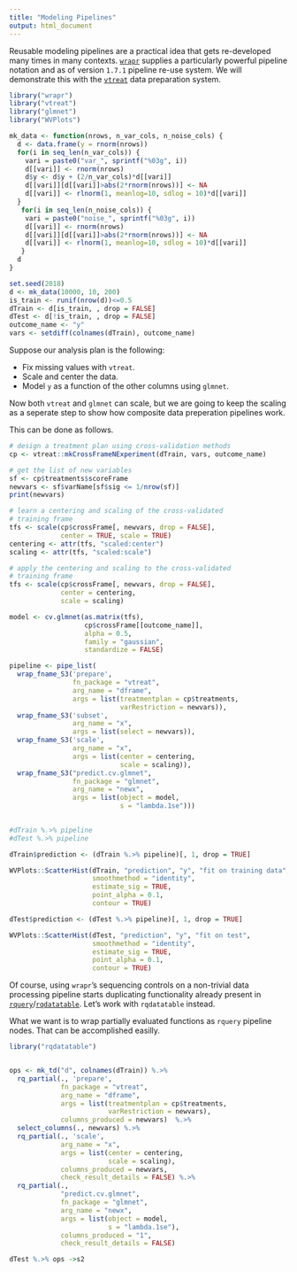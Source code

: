 ```yaml
---
title: "Modeling Pipelines"
output: html_document
---
```


Reusable modeling pipelines are a practical idea that gets re-developed many times in many contexts.  [`wrapr`](https://github.com/WinVector/wrapr)  supplies a particularly powerful pipeline notation and as of version `1.7.1` pipeline re-use system.  We will demonstrate this with the [`vtreat`](https://github.com/WinVector/vtreat) data preparation system.

```r
library("wrapr")
library("vtreat")
library("glmnet")
library("WVPlots")

mk_data <- function(nrows, n_var_cols, n_noise_cols) {
  d <- data.frame(y = rnorm(nrows))
  for(i in seq_len(n_var_cols)) {
    vari = paste0("var_", sprintf("%03g", i))
    d[[vari]] <- rnorm(nrows)
    d$y <- d$y + (2/n_var_cols)*d[[vari]]
    d[[vari]][d[[vari]]>abs(2*rnorm(nrows))] <- NA
    d[[vari]] <- rlnorm(1, meanlog=10, sdlog = 10)*d[[vari]]
  }
   for(i in seq_len(n_noise_cols)) {
    vari = paste0("noise_", sprintf("%03g", i))
    d[[vari]] <- rnorm(nrows)
    d[[vari]][d[[vari]]>abs(2*rnorm(nrows))] <- NA
    d[[vari]] <- rlnorm(1, meanlog=10, sdlog = 10)*d[[vari]]
   }
  d
}

set.seed(2018)
d <- mk_data(10000, 10, 200)
is_train <- runif(nrow(d))<=0.5
dTrain <- d[is_train, , drop = FALSE]
dTest <- d[!is_train, , drop = FALSE]
outcome_name <- "y"
vars <- setdiff(colnames(dTrain), outcome_name)
```

Suppose our analysis plan is the following:

 * Fix missing values with `vtreat`.
 * Scale and center the data.
 * Model `y` as a function of the other columns using `glmnet`.

Now both `vtreat` and `glmnet` can scale, but we are going to keep the scaling
as a seperate step to show how composite data preperation pipelines work.

This can be done as follows.

```r
# design a treatment plan using cross-validation methods
cp <- vtreat::mkCrossFrameNExperiment(dTrain, vars, outcome_name)

# get the list of new variables
sf <- cp$treatments$scoreFrame
newvars <- sf$varName[sf$sig <= 1/nrow(sf)]
print(newvars)

# learn a centering and scaling of the cross-validated 
# training frame
tfs <- scale(cp$crossFrame[, newvars, drop = FALSE], 
             center = TRUE, scale = TRUE)
centering <- attr(tfs, "scaled:center")
scaling <- attr(tfs, "scaled:scale")

# apply the centering and scaling to the cross-validated 
# training frame
tfs <- scale(cp$crossFrame[, newvars, drop = FALSE],
             center = centering,
             scale = scaling)

model <- cv.glmnet(as.matrix(tfs), 
                   cp$crossFrame[[outcome_name]],
                   alpha = 0.5,
                   family = "gaussian", 
                   standardize = FALSE)

pipeline <- pipe_list(
  wrap_fname_S3('prepare',
                fn_package = "vtreat",
                arg_name = "dframe", 
                args = list(treatmentplan = cp$treatments,
                            varRestriction = newvars)),
  wrap_fname_S3('subset',
                arg_name = "x",
                args = list(select = newvars)),
  wrap_fname_S3('scale',
                arg_name = "x",
                args = list(center = centering,
                            scale = scaling)),
  wrap_fname_S3("predict.cv.glmnet",
                fn_package = "glmnet",
                arg_name = "newx",
                args = list(object = model,
                            s = "lambda.1se")))
  

#dTrain %.>% pipeline
#dTest %.>% pipeline

dTrain$prediction <- (dTrain %.>% pipeline)[, 1, drop = TRUE]

WVPlots::ScatterHist(dTrain, "prediction", "y", "fit on training data",
                     smoothmethod = "identity",
                     estimate_sig = TRUE,
                     point_alpha = 0.1,
                     contour = TRUE)

dTest$prediction <- (dTest %.>% pipeline)[, 1, drop = TRUE]

WVPlots::ScatterHist(dTest, "prediction", "y", "fit on test",
                     smoothmethod = "identity",
                     estimate_sig = TRUE,
                     point_alpha = 0.1,
                     contour = TRUE)
```

Of course, using `wrapr`'s sequencing controls on a non-trivial data processing pipeline starts duplicating functionality already present in [`rquery`](https://github.com/WinVector/rquery)/[`rqdatatable`](https://github.com/WinVector/rqdatatable/).  Let's work with `rqdatatable` instead.

What we want is to wrap partially evaluated functions as `rquery` pipeline nodes.  That can be accomplished easilly.

```r
library("rqdatatable")


ops <- mk_td("d", colnames(dTrain)) %.>%
  rq_partial(., 'prepare',
             fn_package = "vtreat",
             arg_name = "dframe", 
             args = list(treatmentplan = cp$treatments,
                         varRestriction = newvars),
             columns_produced = newvars)  %.>%
  select_columns(., newvars) %.>%
  rq_partial(., 'scale',
             arg_name = "x", 
             args = list(center = centering,
                         scale = scaling),
             columns_produced = newvars,
             check_result_details = FALSE) %.>%
  rq_partial(.,
             "predict.cv.glmnet",
             fn_package = "glmnet",
             arg_name = "newx",
             args = list(object = model,
                         s = "lambda.1se"),
             columns_produced = "1",
             check_result_details = FALSE)

dTest %.>% ops ->s2
```


